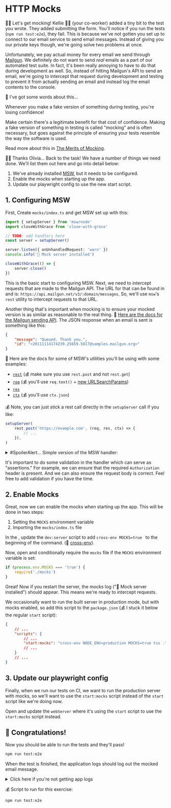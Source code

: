 # HTTP Mocks

👨‍💼 Let's get mocking! Kellie 🧝‍♀️ (your co-worker) added a tiny bit to the test you
wrote. They added submitting the form. You'll notice if you run the tests
(`npm run test:e2e`), they fail. This is because we've not gotten you set up to
connect to our email service to send email messages. Instead of giving you our
private keys though, we're going solve two problems at once.

Unfortunately, we pay actual money for every email we send through
[Mailgun](https://www.mailgun.com). We definitely do not want to send _real_
emails as a part of our automated test suite. In fact, it's been really annoying
to have to do that during development as well. So, instead of hitting Mailgun's
API to send an email, we're going to intercept that request during development
and testing to prevent it from actually sending an email and instead log the
email contents to the console.

🦉 I've got some words about this...

<callout-danger>
	Whenever you make a fake version of something during testing, you're losing
	confidence!
</callout-danger>

Make certain there's a legitimate benefit for that cost of confidence. Making a
fake version of something in testing is called "mocking" and is often necessary,
but goes against the principle of ensuring your tests resemble the way the
software is used.

Read more about this in [The Merits of Mocking](https://kentcdodds.com/blog/the-merits-of-mocking).

👨‍💼 Thanks Olivia... Back to the task! We have a number of things we need done.
We'll list them out here and go into detail below:

1. We've already installed [MSW](https://mswjs.io/), but it needs to be
   configured.
2. Enable the mocks when starting up the app.
3. Update our playwright config to use the new start script.

## 1. Configuring MSW

First, <InlineFile file="mocks/index.ts">Create `mocks/index.ts`</InlineFile>
and get MSW set up with this:

```ts filename=mocks/index.ts
import { setupServer } from 'msw/node'
import closeWithGrace from 'close-with-grace'

// TODO: add handlers here
const server = setupServer()

server.listen({ onUnhandledRequest: 'warn' })
console.info('🔶 Mock server installed')

closeWithGrace(() => {
	server.close()
})
```

This is the basic start to configuring MSW. Next, we need to intercept requests
that are made to the Mailgun API. The URL for that can be
found in <InlineFile file="app/utils/email.server.ts" line="25" /> and is:
`https://api.mailgun.net/v3/:domain/messages`. So, we'll use `msw`'s `rest`
utility to intercept requests to that URL.

Another thing that's important when mocking is to ensure your mocked version is
as similar as reasonable to the real thing.
📜 [Here are the docs for the Mailgun sending API](https://documentation.mailgun.com/en/latest/api-sending.html).
The JSON response when an email is sent is something like this:

```json
{
	"message": "Queued. Thank you.",
	"id": "<20111114174239.25659.5817@samples.mailgun.org>"
}
```

📜 Here are the docs for some of MSW's utilities you'll be using with some
examples:

- [`rest`](https://mswjs.io/docs/api/rest) (💰 make sure you use `rest.post` and not `rest.get`)
- [`req`](https://mswjs.io/docs/api/request) (💰 you'll use `req.text()` + [new URLSearchParams](https://developer.mozilla.org/en-US/docs/Web/API/URLSearchParams/URLSearchParams))
- [`res`](https://mswjs.io/docs/api/response)
- [`ctx`](https://mswjs.io/docs/api/context) (💰 you'll use `ctx.json`)

💰 Note, you can just stick a rest call directly in the `setupServer` call if you like:

```ts
setupServer(
	rest.post('https://example.com', (req, res, ctx) => {
		// ...
	}),
)
```

<details>
<summary>#SpoilerAlert... Simple version of the MSW handler:</summary>

```ts filename=mocks/index.ts
import { rest } from 'msw'
const server = setupServer(
	rest.post(
		'https://api.mailgun.net/v3/:domain/messages',
		async (req, res, ctx) => {
			const body = Object.fromEntries(new URLSearchParams(await req.text()))
			console.info('🔶 mocked email contents:', body)

			const randomId = '20210321210543.1.E01B8B612C44B41B'
			const id = `<${randomId}>@${req.params.domain}`
			return res(ctx.json({ id, message: 'Queued. Thank you.' }))
		},
	),
)
```

</details>

It's important to do some validation in the handler which can serve as
"assertions." For example, we can ensure that the required `Authorization`
header is present. And we can also ensure the request body is correct. Feel free
to add validation if you have the time.

## 2. Enable Mocks

Great, now we can enable the mocks when starting up the app. This will be done in two steps:

1. Setting the `MOCKS` environment variable
2. Importing the `mocks/index.ts` file

In the <InlineFile file="package.json" />, update the `dev:server` script to add
`cross-env MOCKS=true ` to the beginning of the command.
(📜 [cross-env](https://www.npmjs.com/package/cross-env)).

Now, open <InlineFile file="index.js" /> and conditionally require the `mocks`
file if the `MOCKS` environment variable is set:

```js filename=index.js
if (process.env.MOCKS === 'true') {
	require('./mocks')
}
```

Great! Now if you restart the server, the mocks log ("🔶 Mock server installed")
should appear. This means we're ready to intercept requests.

We occasionally want to run the built server in production mode, but with mocks
enabled, so add this script to the `package.json` (💰 I stuck it below the
regular `start` script):

```json filename=package.json
{
	// ...
	"scripts": {
		// ...
		"start:mocks": "cross-env NODE_ENV=production MOCKS=true tsx ."
		// ...
	}
	// ...
}
```

## 3. Update our playwright config

Finally, when we run our tests on CI, we want to run the production server with
mocks, so we'll want to use the `start:mocks` script instead of the `start`
script like we're doing now.

Open <InlineFile file="playwright.config.ts" line="102" /> and update the `webServer`
where it's using the `start` script to use the `start:mocks` script instead.

## 🎉 Congratulations!

Now you should be able to run the tests and they'll pass!

```sh
npm run test:e2e
```

When the test is finished, the application logs should log out the mocked email
message.

<details>
	<summary>Click here if you're not getting app logs</summary>

    <div style={{paddingLeft: 24, borderLeft: '1.5px solid #ddd'}}>
    If you aren't getting any logs for the application, it's possible you're
    not running the server and playwright separately. Playwright will run the server
    for you if it's not running already, but it swallows the logs. So you'll want to
    have the playground server running (which you can do in the app and then logs will
    appear in the terminal you're running the app in) and then run the tests in a different
    terminal.
    </div>

</details>

💰 Script to run for this exercise:

```sh
npm run test:e2e
```
